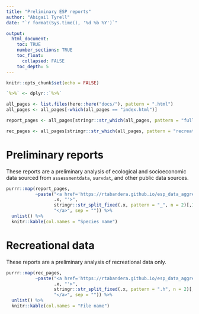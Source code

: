 ```yaml
---
title: "Preliminary ESP reports"
author: "Abigail Tyrell"
date: "`r format(Sys.time(), '%d %b %Y')`"

output: 
  html_document:
    toc: TRUE
    number_sections: TRUE
    toc_float: 
      collapsed: FALSE
    toc_depth: 5
---
```


```r
knitr::opts_chunk$set(echo = FALSE)

`%>%` <- dplyr::`%>%`

all_pages <- list.files(here::here("docs/"), pattern = ".html")
all_pages <- all_pages[-which(all_pages == "index.html")]

report_pages <- all_pages[stringr::str_which(all_pages, pattern = "full.html")]

rec_pages <- all_pages[stringr::str_which(all_pages, pattern = "recreational")]
```

# Preliminary reports
These reports are a preliminary analysis of ecological and socioeconomic data sourced from `assessmentdata`, `survdat`, and other public data sources.

```r
purrr::map(report_pages, 
           ~paste("<a href='https://rtabandera.github.io/esp_data_aggregation/", 
                  .x, "'>",
                  stringr::str_split_fixed(.x, pattern = "_", n = 2)[,1], 
                  "</a>", sep = "")) %>%
  unlist() %>%
  knitr::kable(col.names = "Species name")

```

# Recreational data
These reports are a preliminary analysis of recreational data only.

```r
purrr::map(rec_pages, 
           ~paste("<a href='https://rtabandera.github.io/esp_data_aggregation/", 
                  .x, "'>",
                  stringr::str_split_fixed(.x, pattern = ".h", n = 2)[,1], 
                  "</a>", sep = "")) %>%
  unlist() %>%
  knitr::kable(col.names = "File name")

```